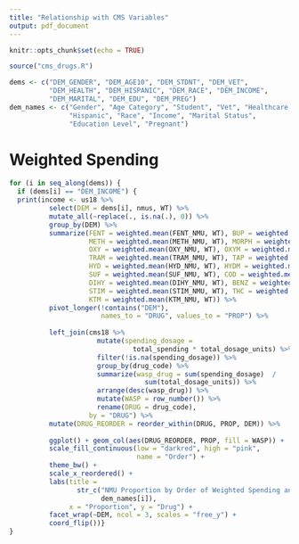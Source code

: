 ```yaml
---
title: "Relationship with CMS Variables"
output: pdf_document
---
```


```r
knitr::opts_chunk$set(echo = TRUE)
```

```r
source("cms_drugs.R")

dems <- c("DEM_GENDER", "DEM_AGE10", "DEM_STDNT", "DEM_VET",
          "DEM_HEALTH", "DEM_HISPANIC", "DEM_RACE", "DEM_INCOME",
          "DEM_MARITAL", "DEM_EDU", "DEM_PREG")
dem_names <- c("Gender", "Age Category", "Student", "Vet", "Healthcare Worker",
               "Hispanic", "Race", "Income", "Marital Status",
               "Education Level", "Pregnant")
```

# Weighted Spending

```r
for (i in seq_along(dems)) {
  if (dems[i] == "DEM_INCOME") {
  print(income <- us18 %>%
          select(DEM = dems[i], nmus, WT) %>%
          mutate_all(~replace(., is.na(.), 0)) %>%
          group_by(DEM) %>%
          summarize(FENT = weighted.mean(FENT_NMU, WT), BUP = weighted.mean(BUP_NMU, WT),
                    METH = weighted.mean(METH_NMU, WT), MORPH = weighted.mean(MORPH_NMU, WT),
                    OXY = weighted.mean(OXY_NMU, WT), OXYM = weighted.mean(OXYM_NMU, WT),
                    TRAM = weighted.mean(TRAM_NMU, WT), TAP = weighted.mean(TAP_NMU, WT),
                    HYD = weighted.mean(HYD_NMU, WT), HYDM = weighted.mean(HYDM_NMU, WT),
                    SUF = weighted.mean(SUF_NMU, WT), COD = weighted.mean(COD_NMU, WT),
                    DIHY = weighted.mean(DIHY_NMU, WT), BENZ = weighted.mean(BENZ_NMU, WT),
                    STIM = weighted.mean(STIM_NMU, WT), THC = weighted.mean(THC_NMU, WT),
                    KTM = weighted.mean(KTM_NMU, WT)) %>%
          pivot_longer(!contains("DEM"),
                       names_to = "DRUG", values_to = "PROP") %>%
          
          left_join(cms18 %>%
                      mutate(spending_dosage =
                               total_spending * total_dosage_units) %>%
                      filter(!is.na(spending_dosage)) %>%
                      group_by(drug_code) %>%
                      summarize(wasp_drug = sum(spending_dosage)  /
                                  sum(total_dosage_units)) %>%
                      arrange(desc(wasp_drug)) %>%
                      mutate(WASP = row_number()) %>%
                      rename(DRUG = drug_code),
                    by = "DRUG") %>%
          mutate(DRUG_REORDER = reorder_within(DRUG, PROP, DEM)) %>%
          
          ggplot() + geom_col(aes(DRUG_REORDER, PROP, fill = WASP)) +
          scale_fill_continuous(low = "darkred", high = "pink",
                                name = "Order") +
          theme_bw() +
          scale_x_reordered() +
          labs(title =
                 str_c("NMU Proportion by Order of Weighted Spending and ",
                       dem_names[i]),
               x = "Proportion", y = "Drug") +
          facet_wrap(~DEM, ncol = 3, scales = "free_y") +
          coord_flip())}
}
```
